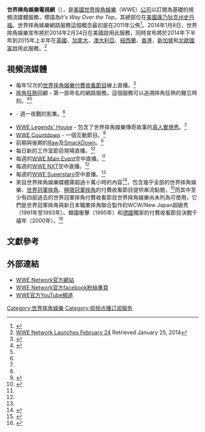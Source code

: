 {{Infobox television
| 名稱     = 世界摔角娛樂電視網
| 原名     = WWE Network
| 圖片     = WWENetworkLogo.png
| 圖說     = WWE Network
| 分類     = [[職業摔角|職業摔角]]
| 國家     = {{USA}}、{{UK}}、{{CAN}}、{{AUS}}、{{NZL}}、{{CHN}}、{{HK}}、{{SGP}}、{{DNK}}、{{FIN}}、{{ISL}}、{{NOR}}、{{SWE}}
| 製作公司 = [[世界摔角娛樂|世界摔角娛樂]]
| 總部     = {{USA}}
| 頻道     = [http://network.wwe.com/ WWE Network]
| 開始     = 2014年2月24日
| 結束     = 至今
| 官方網站 = http://network.wwe.com/ WWE Network
}}

'''世界摔角娛樂電視網'''（{{lang-en|'''WWE Network'''}}），是[[美國|美國]][[世界摔角娛樂|世界摔角娛樂]]（WWE）[[公司|公司]]以訂閱為基礎的視頻流媒體服務，標語為''It's Way Over the Top''，其總部位在[[美國|美國]][[康乃狄克州|康乃狄克州]][[史丹福_(康乃狄克州)|史丹福]]。世界摔角娛樂網路服務這個概念最初是在2011年公佈<ref name="officalannouncment">{{cite web|url=http://www.wwe.com/inside/wwe-network-announced|title=New WWE Network announced|publisher=WWE|accessdate=September 6, 2011|archive-date=2012-07-05|archive-url=https://web.archive.org/web/20120705080816/http://www.wwe.com/inside/wwe-network-announced|dead-url=no}}</ref>。2014年1月8日，世界摔角娛樂宣布將於2014年2月24日在美國啟用此服務，同時宣布將於2014年下半年到2015年上半年在[[英國|英國]]、[[加拿大|加拿大]]、[[澳大利亞|澳大利亞]]、[[紐西蘭|紐西蘭]]、[[香港|香港]]、[[新加坡|新加坡]]和[[北歐|北歐國家]]啟用此服務。<ref>[http://corporate.wwe.com/news/2014/2014_8_14.jsp WWE Network Launches February 24] {{Wayback|url=http://corporate.wwe.com/news/2014/2014_8_14.jsp |date=20140313001149 }} Retrieved January 25, 2014</ref>

==視頻流媒體==
*每年12次的[[世界摔角娛樂付費收看節目|世界摔角娛樂付費收看節目]]線上直播。<ref name=deadline>{{cite web|url=http://www.deadline.com/2014/01/wwe-sets-february-24-launch-date-for-online-network|title=WWE Sets February 24 Launch Date For Online Network|last=Lieberman|first=David|work=Deadline New York|date=January 9, 2014|accessdate=January 9, 2014|archive-date=2014-08-04|archive-url=https://web.archive.org/web/20140804190126/http://www.deadline.com/2014/01/wwe-sets-february-24-launch-date-for-online-network/}}</ref>
*[[摔角狂熱|摔角狂熱]]回顧 - 第一部命名的網路服務。這個服務可以追溯摔角狂熱的難忘時刻。<ref name=WMRewind>{{cite web|title='WrestleMania Rewind': The first WWE Network Show|url=http://www.wwe.com/shows/raw/2011-10-17/wrestlemania-rewind-network|publisher=WWE|accessdate=December 24, 2011|archive-date=2011-12-21|archive-url=https://web.archive.org/web/20111221011047/http://www.wwe.com/shows/raw/2011-10-17/wrestlemania-rewind-network|dead-url=no}}</ref><ref name="deadline" />
*{{link-en|The Monday Night War|The Monday Night War}} - 週一夜戰的影集。<ref name="deadline" />
*[[WWE_Legends'_House|WWE Legends' House]] - 包含了世界摔角娛樂傳奇故事的[[真人實境秀|真人實境秀]]。<ref name="deadline" />
*[[WWE_Countdown|WWE Countdown]] - 一個互動節目。<ref name="deadline" />
*前期與後期的[[WWE_Raw|Raw]]及[[WWE_Friday_Night_SmackDown!|SmackDown]]。<ref>{{Cite web |url=http://tvline.com/2014/01/08/wwe-network-launches-february-24/ |title=WWE Network to Launch Online, Offer Live Raw and SmackDown Post-Shows and All PPVs |access-date=2014-04-22 |archive-date=2021-06-18 |archive-url=https://web.archive.org/web/20210618063831/https://tvline.com/2014/01/08/wwe-network-launches-february-24/ }}</ref>
*每日新的工作室節目現場直播。<ref>{{Cite web |url=http://www.digitalspy.co.uk/ustv/s216/wwe/news/a542603/wwe-launches-wwe-network-subscription-based-web-tv-channel.html |title=WWE launches WWE Network subscription-based web TV channel |accessdate=2014-04-22 |archive-date=2014-03-15 |archive-url=https://web.archive.org/web/20140315221638/http://www.digitalspy.co.uk/ustv/s216/wwe/news/a542603/wwe-launches-wwe-network-subscription-based-web-tv-channel.html |dead-url=no }}</ref>
*每週的[[WWE_Main_Event|WWE Main Event]]空中直播。<ref name="deadline" />
*每週的[[WWE_NXT|WWE NXT]]空中直播。<ref name="deadline" />
*每週的[[WWE_Superstars|WWE Superstars]]空中直播。<ref name="deadline" />
*來自世界摔角娛樂媒體庫超過十萬小時的內容<ref>{{cite web|url=http://www.wwe.com/inside/wwe-hall-of-famers-talk-wwe-network-26180812|title="Stone Cold" Steve Austin, Shawn Michaels & Bret "Hit Man" Hart talk WWE Network|author=WWE.com Staff|work=WWE.com|publisher=[[WWE|WWE]]|date=2014-02-15|accessdate=2014-02-24|archive-date=2014-03-02|archive-url=https://web.archive.org/web/20140302032832/http://www.wwe.com/inside/wwe-hall-of-famers-talk-wwe-network-26180812|dead-url=no}}</ref>，包含幾乎全部的世界摔角娛樂、[[世界冠軍摔角|世界冠軍摔角]]、[[極限冠軍摔角|極限冠軍摔角]]的付費收看節目提供串流點閱，<ref name=AP>{{cite web|url=http://www.reviewjournal.com/news/wwe-launching-247-network-february|title=WWE launching 24/7 network in February|last=Gelston|first=Dan|work=Las Vegas Review-Journal|date=January 9, 2014|accessdate=January 12, 2014|archive-date=2016-03-03|archive-url=https://web.archive.org/web/20160303213540/http://www.reviewjournal.com/news/wwe-launching-247-network-february}}</ref>而其中至少有四部過去的世界冠軍摔角付費收看節目世界摔角娛樂尚未列為可使用，它們是世界冠軍摔角與新日本職業摔角聯合製作的WCW/New Japan超級秀（1991年至1993年）、韓國衝擊（1995年）和[[德國|德國]]獨家的付費收看節目決戰千禧年（2000年）。<ref>{{cite web|url=http://www.wwe.com/inside/every-pay-per-view-on-wwe-network-26179147|title=Every pay-per-view available on WWE Network|author=WWE.com Staff|work=WWE.com|publisher=[[WWE|WWE]]|date=2014-02-04|accessdate=2014-02-08|archive-date=2014-02-05|archive-url=https://web.archive.org/web/20140205010229/http://www.wwe.com/inside/every-pay-per-view-on-wwe-network-26179147|dead-url=no}}</ref>

==文獻參考==
{{reflist|colwidth=30em}}
==外部連結==
*[http://www.wwe.com/shows/howtowatch WWE Network官方網站]{{Wayback|url=http://www.wwe.com/shows/howtowatch |date=20190527032213 }}{{en}}
*[https://m.facebook.com/WWENetwork WWE Network官方facebook粉絲專頁] {{Wayback|url=https://m.facebook.com/WWENetwork |date=20200813032647 }}{{en}}
*[https://m.youtube.com/user/WWEFanNation WWE官方YouTube頻道]{{Wayback|url=https://m.youtube.com/user/WWEFanNation |date=20140625200524 }}{{en}}

[[Category:世界摔角娛樂|Category:世界摔角娛樂]]
[[Category:视频点播订阅服务|Category:视频点播订阅服务]]

{{WWE節目|世界摔角娛樂網路服務}}